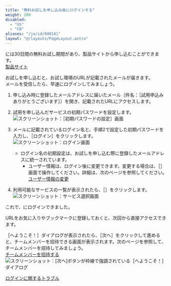 ```yaml
---
title: "無料お試しを申し込み後にログインする"
weight: 200
disabled:
  - "US"
  - "CN"
aliases: "/ja/id/040141"
layout: "@/layouts/PageLayout.astro"
---
```



<Kintone />には30日間の無料お試し期間があり、<Kintone />製品サイトから申し込むことができます。  
[<Kintone />製品サイト](https://kintone.cybozu.co.jp/)

お試しを申し込むと、お試し環境のURLが記載されたメールが届きます。  
メールを受信したら、早速<Kintone />にログインしてみましょう。

1. 申し込み時に登録したメールアドレスに届いたメール（件名：［<Kintone />試用申込みありがとうございます］）を開き、記載されたURLにアクセスします。

1. 試用を申し込んだサービスの初期パスワードを設定します。  
   <Img src="/k/kintone/img-ja/login_started_02.png" alt="スクリーンショット：［初期パスワードの設定］画面" />

1. メールに記載されているログイン名と、手順2で設定した初期パスワードを入力し、［ログイン］をクリックします。  
   <Img src="/k/kintone/img-ja/to_be_invited_03.png" alt="スクリーンショット：ログイン画面" />
   <Hint>
   * ログイン名の初期設定は、お試しを申し込む際に登録したメールアドレスに統一されています。
      * ユーザー情報は、ログイン後に変更できます。変更する場合は、［<SlashUi />］画面で操作してください。詳細は、次のページを参照してください。  
        [ユーザー情報の変更](/general/ja/id/020232.html)
   </Hint>

1. 利用可能なサービスの一覧が表示されたら、［<Kintone />］をクリックします。  
   <Img src="/k/kintone/img-ja/login_started_img01.png" alt="スクリーンショット：サービス選択画面" />

これで、<Kintone />にログインできました。

<Hint>URLをお気に入りやブックマークに登録しておくと、次回から直接アクセスできます。</Hint>

［<Kintone />へようこそ！］ダイアログが表示されたら、［次へ］をクリックして進めると、チームメンバーを招待できる画面が表示されます。次のページを参照して、チームメンバーを招待してみましょう。  
[チームメンバーを招待する](/k/ja/id/040139.html)  
![スクリーンショット：[次へ]ボタンが枠線で強調されている［<Kintone />へようこそ！］ダイアログ](/k/img-ja/to_be_invited_05.png)

<Reference>[ログインに関するトラブル](/general/ja/id/020262.html)</Reference>
